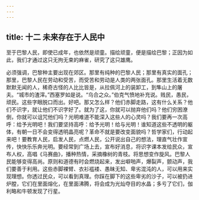 ```yaml
---
---
---
```

title: 十二 未来存在于人民中
---




至于巴黎人民，即使已成年，也依然是顽童。描绘顽童，便是描绘巴黎；正因为如此，我们才通过这只无拘无束的麻雀，研究了这只雄鹰。

必须强调，巴黎种主要出现在郊区。那里有纯种的巴黎人民；那里有真实的面孔；那里，巴黎人民在劳动和受苦，而受苦和劳动是人类的两张面孔。那里生活着无数默默无闻的人，稀奇古怪的人比比皆是，从拉佩河上的装卸工，到隼山上的屠夫。“城市的渣滓。”西塞罗如是说。“乌合之众。”伯克气愤地补充说。贱民，愚民，顽民。这些字眼脱口而出。好吧。那又怎么样？他们赤脚走路，这有什么关系？他们不识字，就让他们不识字好了。就为了这，你就可以抛弃他们吗？他们穷困潦倒，你就可以诅咒他们吗？光明难道不能深入这些人的心灵吗？我们要再一次高呼：给予光明吧！我们要坚持高呼：给予光明！给与光明！谁知道这些不透明的躯体，有朝一日不会变得透明晶亮呢？革命不就是要改变面貌吗？哲学家们，行动起来吧！要教育人民，启发人民，点燃人民，公开说出自己的想法，理直气壮作宣传，快快乐乐奔光明。要经常到广场上去，宣布好消息，将识字课本发给民众，宣布人权，高唱《马赛曲》，播种热情，采摘橡树的青枝。将思想变作旋风。巴黎人民能够变得高尚。原则和道德有时会燃烧起来，发出噼啪声，爆裂声，颤动声，我们要善于利用。这些赤脚裸臂、衣衫褴褛、愚昧无知、卑劣混沌的人，可以用来实现理想。你透过民众，可以看到真理。你踩在脚下的这些卑劣的沙子，可以被扔进炉膛，它们在里面熔化，在里面沸腾，将会成为光灿夺目的水晶；多亏了它们，伽利略和牛顿发现了行星。
